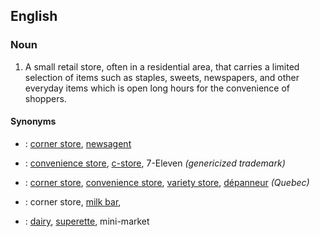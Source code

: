 ==English==

===Noun===
{{en-noun}}

# {{italbrac|British English}} A small retail store, often in a residential area, that carries a limited selection of items such as staples, sweets, newspapers, and other everyday items which is open long hours for the convenience of shoppers.

====Synonyms====
*{{italbrac|British English}}: [[corner store]], [[newsagent]]
*{{italbrac|American English}}: [[convenience store]], [[c-store]],  7-Eleven ''(genericized trademark)''
*{{italbrac|Canadian English}}: [[corner store]], [[convenience store]], [[variety store]], [[dépanneur]] ''(Quebec)''
*{{italbrac|Australian English}}: corner store, [[milk bar]],
*{{italbrac|New Zealand English}}: [[dairy]], [[w:superette|superette]], mini-market